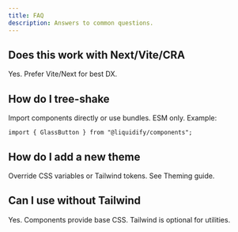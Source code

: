 ```yaml
---
title: FAQ
description: Answers to common questions.
---
```


## Does this work with Next/Vite/CRA

Yes. Prefer Vite/Next for best DX.

## How do I tree-shake

Import components directly or use bundles. ESM only. Example:

```tsx
import { GlassButton } from "@liquidify/components";
```

## How do I add a new theme

Override CSS variables or Tailwind tokens. See Theming guide.

## Can I use without Tailwind

Yes. Components provide base CSS. Tailwind is optional for utilities.
